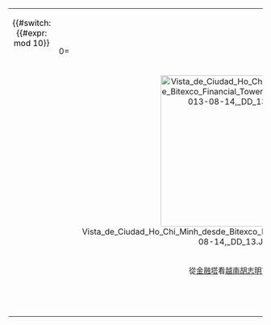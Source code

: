 {| style="width: 100%; margin-top: 2px; background: none"
| style="vertical-align: top; color: #000000;" | <div align=center>{{#switch:{{#expr:{{CURRENTTIMESTAMP}} mod 10}}
|0=<center style="padding:6px;">[[File:Vista_de_Ciudad_Ho_Chi_Minh_desde_Bitexco_Financial_Tower,_Vietnam,_2013-08-14,_DD_13.JPG|300px]]</center>
<center style="font-size: 90%; ">從[[金融塔_(胡志明市)|金融塔]]看[[越南|越南]][[胡志明市|胡志明市]]夜景</center>
|1=<center style="padding:6px;">{{wide image|Pha That Luang Vientiane Laos Wikimedia Commons.jpg|300px}}</center>
<center style="font-size: 90%; ">[[老撾|老撾]]的國家象徵，位於[[永珍|-{zh-hans:万象; zh-hant:萬象; zh-tw:永珍}-]]的[[塔鑾|塔鑾]]，以及位於塔鑾左方的[[塞塔提臘|塞塔提臘]]國王像</center>
|2=<center style="padding:6px;">[[File:Preah_Pithu_T_Monks_-_Siem_Reap.jpg|300px]]</center>
<center style="font-size: 90%; ">在[[柬埔寨|柬埔寨]][[暹粒|暹粒]][[吳哥城|吳哥城]]柏皮圖寺T殿之前留影的[[僧侶|僧侶]]</center>
|3=<center style="padding:6px;">[[File:Templo_Wat_Arun,_Bangkok,_Tailandia,_2013-08-22,_DD_37.jpg|300px]]</center>
<center style="font-size: 90%; ">[[泰國|泰國]][[曼谷|曼谷]][[黎明寺|黎明寺]]夜景</center>
|4=<center style="padding:6px;">[[File:Karen_Padaung_Girl_Portrait.jpg|200px]]</center>
<center style="font-size: 90%; ">[[泰國|泰國]]北部難民營的[[緬甸|緬甸]][[commons:Category:Kayan_(Burma)|長頸族]]女孩</center>
|5=<center style="padding:6px;">[[File:KotaKinabalu_Sabah_CityMosque-08.jpg|300px]]</center>
<center style="font-size: 90%; ">[[馬來西亞|馬來西亞]][[沙巴|沙巴]][[亞庇|亞庇]][[亞庇市立清真寺|市立清真寺]]</center>
|6=<center style="padding:6px;">[[File:Kawasaki_c751_eunos.jpg|300px]]</center>
<center style="font-size: 90%; ">一列停在[[友诺士地铁站|友诺士地铁站]]的[[新加坡地鐵|新加坡地鐵]][[川崎重工業|川崎重工業]]—[[日本車輛製造|日本車輛製造]]C751B型列车</center>
|7=<center style="padding:6px;">[[File:Sultan_Omar_Ali_Saifuddin_Mosque_02.jpg|300px]]</center>
<center style="font-size: 90%; ">[[汶萊|汶萊]][[奧馬爾·阿里·賽福鼎清真寺|奧馬爾·阿里·賽福鼎清真寺]]在[[賴買丹月|賴買丹月]]前夕的黃昏景色</center>
|8=<center style="padding:6px;">[[File:Mount_Merapi_in_2014.jpg|300px]]</center>
<center style="font-size: 90%; ">從[[印尼|印尼]][[日惹|日惹]]西南部眺看[[默拉皮火山|默拉皮火山]]</center>
|9=<center style="padding:6px;">[[File:Manuel_L._Quezon_(November_1942).jpg|200px]]</center>
<center style="font-size: 90%; ">已故前[[菲律賓總統|菲律賓總統]][[曼努埃爾·奎松|曼努埃爾·奎松]]（1878－1944，上圖攝於1942年）</center>}}
</div>
|-
|}